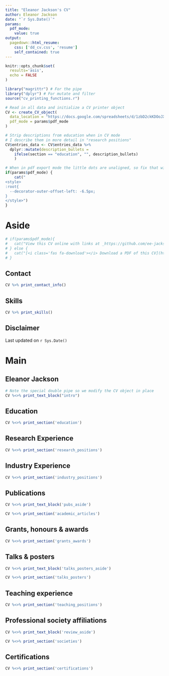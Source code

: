 ```yaml
---
title: "Eleanor Jackson's CV"
author: Eleanor Jackson
date: "`r Sys.Date()`"
params:
  pdf_mode:
    value: true
output:
  pagedown::html_resume:
    css: ['dd_cv.css', 'resume']
    self_contained: true
---
```


```r
knitr::opts_chunk$set(
  results='asis', 
  echo = FALSE
)

library("magrittr") # For the pipe
library("dplyr") # For mutate and filter
source("cv_printing_functions.r")

# Read in all data and initialize a CV printer object
CV <- create_CV_object(
  data_location = "https://docs.google.com/spreadsheets/d/1zbD2ckKDOoJX7OmeNlZuqa2tnPQmH0-7o9QqjL6n9tU/edit#gid=917338460",  
  pdf_mode = params$pdf_mode
)

# Strip descriptions from education when in CV mode
# I describe them in more detail in "research positions"
CV$entries_data <- CV$entries_data %>% 
  dplyr::mutate(description_bullets =
    ifelse(section == "education", "", description_bullets)
    )

```


```r
# When in pdf export mode the little dots are unaligned, so fix that with some conditional CSS.
if(params$pdf_mode) {
    cat("
<style>
:root{
  --decorator-outer-offset-left: -6.5px;
}
</style>")
}
```


Aside
================================================================================

```r
# if(params$pdf_mode){
#   cat("View this CV online with links at _https://github.com/ee-jackson/cv_")
# } else {
#   cat("[<i class='fas fa-download'></i> Download a PDF of this CV](https://github.com/ee-jackson/cv.pdf)")
# }
```

Contact {#contact}
--------------------------------------------------------------------------------

```r
CV %>% print_contact_info()
```

Skills {#skills}
--------------------------------------------------------------------------------

```r
CV %>% print_skills()
```


Disclaimer {#disclaimer}
--------------------------------------------------------------------------------

<!-- Made with the R package [**pagedown**](https://github.com/rstudio/pagedown).  -->

<!-- The source code is available [on github.com/ee-jackson/cv](https://github.com/ee-jackson/cv). -->

Last updated on `r Sys.Date()`



Main
================================================================================

Eleanor Jackson {#title}
--------------------------------------------------------------------------------

```r
# Note the special double pipe so we modify the CV object in place
CV %<>% print_text_block("intro") 
```



Education {data-icon=graduation-cap data-concise=true}
--------------------------------------------------------------------------------

```r
CV %<>% print_section('education')
```



Research Experience {data-icon=flask}
--------------------------------------------------------------------------------

```r
CV %<>% print_section('research_positions')
```



Industry Experience {data-icon=briefcase}
--------------------------------------------------------------------------------

```r
CV %<>% print_section('industry_positions')
```



Publications {data-icon=book}
--------------------------------------------------------------------------------

::: aside
```r
CV %<>% print_text_block('pubs_aside')
```
:::

```r
CV %<>% print_section('academic_articles')
```



Grants, honours & awards {data-icon=trophy}
--------------------------------------------------------------------------------

```r
CV %<>% print_section('grants_awards')
```



Talks & posters  {data-icon=line-chart}
--------------------------------------------------------------------------------

::: aside
```r
CV %<>% print_text_block('talks_posters_aside')
```
:::

```r
CV %<>% print_section('talks_posters')
```



Teaching experience {data-icon=chalkboard-teacher}
--------------------------------------------------------------------------------

```r
CV %<>% print_section('teaching_positions')
```



Professional society affiliations {data-icon=id-card-o}
--------------------------------------------------------------------------------

::: aside
```r
CV %<>% print_text_block('review_aside')
```
:::

```r
CV %<>% print_section('societies')
```



Certifications {data-icon=certificate}
--------------------------------------------------------------------------------

```r
CV %<>% print_section('certifications')
```
